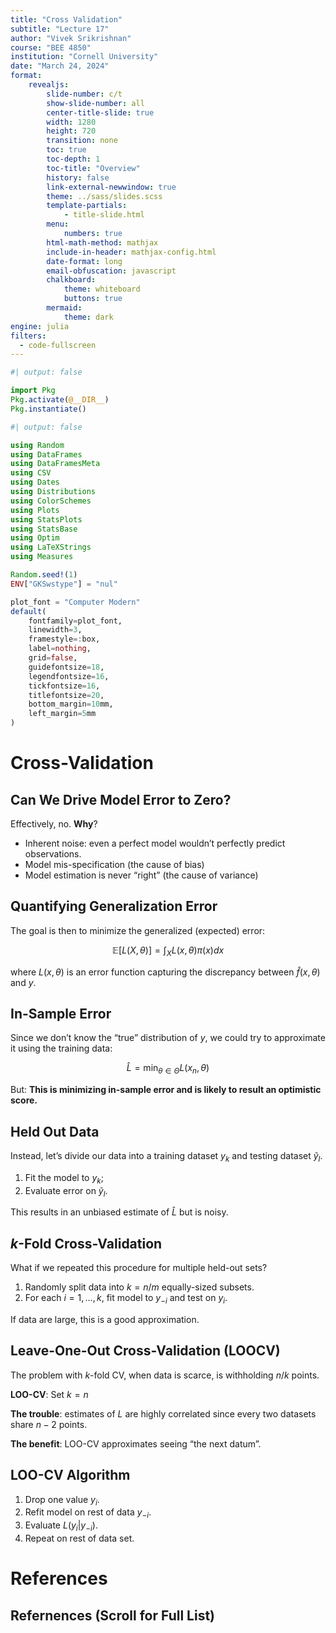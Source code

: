 ```yaml
---
title: "Cross Validation"
subtitle: "Lecture 17"
author: "Vivek Srikrishnan"
course: "BEE 4850"
institution: "Cornell University"
date: "March 24, 2024"
format:
    revealjs:
        slide-number: c/t
        show-slide-number: all
        center-title-slide: true
        width: 1280
        height: 720
        transition: none
        toc: true
        toc-depth: 1
        toc-title: "Overview"
        history: false
        link-external-newwindow: true
        theme: ../sass/slides.scss
        template-partials:
            - title-slide.html
        menu:
            numbers: true
        html-math-method: mathjax
        include-in-header: mathjax-config.html
        date-format: long
        email-obfuscation: javascript
        chalkboard:
            theme: whiteboard
            buttons: true
        mermaid: 
            theme: dark
engine: julia
filters:
  - code-fullscreen
---
```


```julia
#| output: false

import Pkg
Pkg.activate(@__DIR__)
Pkg.instantiate()
```

```julia
#| output: false

using Random
using DataFrames
using DataFramesMeta
using CSV
using Dates
using Distributions
using ColorSchemes
using Plots
using StatsPlots
using StatsBase
using Optim
using LaTeXStrings
using Measures

Random.seed!(1)
ENV["GKSwstype"] = "nul"

plot_font = "Computer Modern"
default(
    fontfamily=plot_font,
    linewidth=3, 
    framestyle=:box, 
    label=nothing, 
    grid=false,
    guidefontsize=18,
    legendfontsize=16,
    tickfontsize=16,
    titlefontsize=20,
    bottom_margin=10mm,
    left_margin=5mm
)
```

# Cross-Validation

## Can We Drive Model Error to Zero?

Effectively, no. **Why**?

::: {.fragment .fade-in}

- Inherent noise: even a perfect model wouldn't perfectly predict observations.
- Model mis-specification (the cause of bias)
- Model estimation is never "right" (the cause of variance) 

:::

## Quantifying Generalization Error

The goal is then to minimize the generalized (expected) error:

$$\mathbb{E}\left[L(X, \theta)\right] = \int_X L(x, \theta) \pi(x)dx$$

where $L(x, \theta)$ is an error function capturing the discrepancy between $\hat{f}(x, \theta)$ and $y$.

## In-Sample Error

Since we don't know the "true" distribution of $y$, we could try to approximate it using the training data:

$$\hat{L} = \min_{\theta \in \Theta} L(x_n, \theta)$$

But: **This is minimizing in-sample error and is likely to result an optimistic score.**

## Held Out Data

Instead, let's divide our data into a training dataset $y_k$ and testing dataset $\tilde{y}_l$.

1. Fit the model to $y_k$;
2. Evaluate error on $\tilde{y}_l$.

This results in an unbiased estimate of $\hat{L}$ but is noisy.

## $k$-Fold Cross-Validation

What if we repeated this procedure for multiple held-out sets?

1. Randomly split data into $k = n / m$ equally-sized subsets.
2. For each $i = 1, \ldots, k$, fit model to $y_{-i}$ and test on $y_i$.

If data are large, this is a good approximation.

## Leave-One-Out Cross-Validation (LOOCV)

The problem with $k$-fold CV, when data is scarce, is withholding $n/k$ points.

**LOO-CV**: Set $k=n$

**The trouble**: estimates of $L$ are highly correlated since every two datasets share $n-2$ points.

**The benefit**: LOO-CV approximates seeing "the next datum".

## LOO-CV Algorithm

1. Drop one value $y_i$.
2. Refit model on rest of data $y_{-i}$.
3. Evaluate $L(y_i | y_{-i})$.
4. Repeat on rest of data set.

# References

## Refernences (Scroll for Full List)